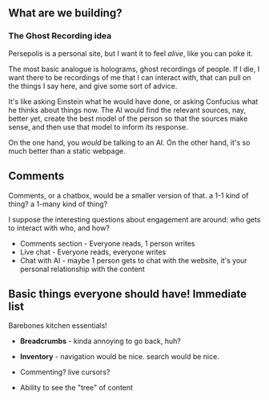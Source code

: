 
## What are we building?

### The Ghost Recording idea

Persepolis is a personal site, but I want it to feel *alive*, like you can poke it. 

The most basic analogue is holograms, ghost recordings of people. If I die, I want there to be recordings of me that I can interact with, that can pull on the things I say here, and give some sort of advice.

It's like asking Einstein what he would have done, or asking Confucius what he thinks about things now. The AI would find the relevant sources, nay, better yet, create the best model of the person so that the sources make sense, and then use that model to inform its response.

On the one hand, you *would* be talking to an AI. On the other hand, it's so much better than a static webpage.

## Comments

Comments, or a chatbox, would be a smaller version of that. a 1-1 kind of thing? a 1-many kind of thing?

I suppose the interesting questions about engagement are around: who gets to interact with who, and how?

- Comments section - Everyone reads, 1 person writes
- Live chat - Everyone reads, everyone writes
- Chat with AI - maybe 1 person gets to chat with the website, it's your personal relationship with the content


## Basic things everyone should have! Immediate list

Barebones kitchen essentials!

- **Breadcrumbs** - kinda annoying to go back, huh?
- **Inventory** - navigation would be nice. search would be nice.

- Commenting? live cursors?
- Ability to see the "tree" of content